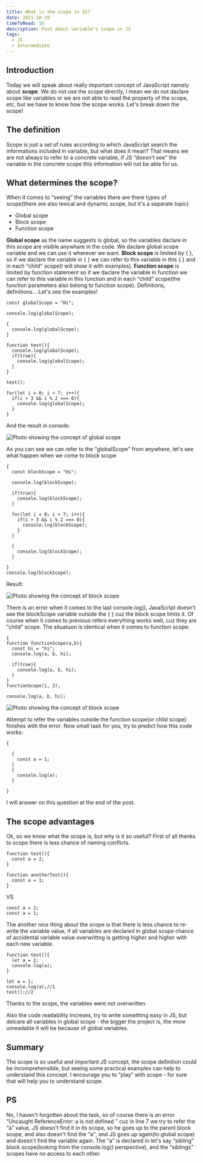 ```yaml
---
title: What is the scope in JS?
date: 2021-10-29
timeToRead: 10
description: Post about variable's scope in JS
tags:
  - JS
  - Intermediate
---
```


<h2>Introduction</h2>
<p>Today we will speak about really important concept of JavaScript namely about <strong>scope</strong>. We do not use the scope directly, I mean we do not daclare scope like variables or we are not able to read the property of the scope, etc, but we have to know how the scope works. Let's break down the scope!</p>

<h2>The definition</h2>
<p>Scope is just a set of rules according to which JavaScript search the informations included in variable, but what does it mean? That means we are not always to refer to a concrete variable, if JS <q>doesn't see</q> the variable in the concrete scope this information will not be able for us.</p>

<h2>What determines the scope?</h2>
<p>
  When it comes to <q>seeing</q> the variables there are there types of scope(there are also lexical and dynamic scope, but it's a separate topic)
  <ul>
    <li>Global scope</li>
    <li>Block scope</li>
    <li>Function scope</li>
  </ul>
  <strong>Global scope</strong> as the name suggests is global, so the variables daclare in this scope are visible anywhare in the code. We daclare global scope variable and we can use it wherever we want. <strong>Block scope</strong> is limited by &#123; &#125;, so if we daclare the variable in &#123; &#125; we can refer to this variable in this &#123; &#125; and in each <q>child</q> scope(I will show it with examples). <strong>Function scope</strong> is limited by function statement so if we daclare the variable in function we can refer to this variable in this function and in each <q>child</q> scope(the function parameters also belong to function scope). Definitions, definitions... Let's see the examples!

```js:title=global-scope-example
const globalScope = "Hi";

console.log(globalScope);

{
  console.log(globalScope);
}

function test(){
  console.log(globalScope);
  if(true){
    console.log(globalScope);
  }
}

test();

for(let i = 0; i < 7; i++){
  if(i > 3 && i % 2 === 0){
    console.log(globalScope);
  }
}

```

And the result in console:
</p>

<img class="fit-picture" src="./global-scope-example.jpg" alt="Photo showing the concept of global scope"/>

<p>
  As you can see we can refer to the <q>globalScope</q> from anywhere, let's see what happen when we come to block scope

```js:title=block-scope-example
{
  const blockScope = "Hi";
  
  console.log(blockScope);
  
  if(true){
    console.log(blockScope);
  }
  
  for(let i = 0; i < 7; i++){
    if(i > 3 && i % 2 === 0){
      console.log(blockScope);
    }
  }
  
  {
    console.log(blockScope);
  }
  
}
console.log(blockScope);

```
Result:
</p>

<img class="fit-picture" src="./block-scope-example.jpg" alt="Photo showing the concept of block scope"/>

<p>
  There is an error when it comes to the last console.log(), JavaScript doesn't see the blockScope variable outside the &#123; &#125; cuz the block scope limits it. Of course when it comes to previous refers everything works well, cuz they are <q>child</q> scope. The situatuon is identical when it comes to function scope:

```js:title=function-scope-example
{
function functionScope(a,b){
  const hi = "hi";
  console.log(a, b, hi);
  
  if(true){
    console.log(a, b, hi);
  }
}
functionScope(1, 2);

console.log(a, b, hi);

```
</p>

<img class="fit-picture" src="./function-scope-example.jpg" alt="Photo showing the concept of block scope"/>

<p>
  Attempt to refer the variables outside the function scope(or child scope) finishes with the error. Now small task for you, try to predict how this code works:

```js:title=task
{

  {
    const a = 1;
  }
  {
    console.log(a);
  }

}

```

I will answer on this question at the end of the post.
</p>

<h2>The scope advantages</h2>

<p>
Ok, so we know what the scope is, but why is it so useful? First of all thanks to scope there is less chance of naming conflicts.

```js:title=example
function test(){
  const a = 2;
}

function anotherTest(){
  const a = 1;
}

```
VS

```js:title=example
const a = 2;
const a = 1;
```

The another nice thing about the scope is that there is less chance to re-write the variable value, if all variables are declared in global scope chance of accidental variable value overwrittng is getting higher and higher with each new variable.

```js:title=example
function test(){
  let a = 2;
  console.log(a);
}

let a = 1;
console.log(a);//1
test();//2
```
Thanks to the scope, the variables were not overwritten

Also the code readability increses, try to write something easy in JS, but delcare all variables in global scope - 
the bigger the project is, the more unreadable it will be because of global variables.
</p>

<h2>Summary</h2>
<p>The scope is so useful and important JS concept, the scope definition could be incomprehensible, but seeing some practical examples can help to understand this concept. I encourage you to <q>play</q> with scope - for sure that will help you to understand scope.</p>

<h2>PS</h2>
<p>No, I haven't forgotten about the task, so of course there is an error <q>Uncaught ReferenceError: a is not defined </q> cuz in line 7 we try to refer the <q>a</q> value, JS doesn't find it in its scope, so he goes up to the parent block scope, and also doesn't find the <q>a</q>, and JS goes up again(to global scope) and doesn't find the variable again. The <q>a</q> is declared in let's say <q>sibling</q> block scope(looking from the console.log() perspective), and the <q>siblings</q> scopes have no access to each other.</p>